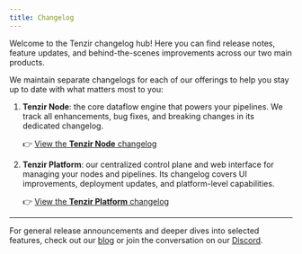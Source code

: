 ```yaml
---
title: Changelog
---
```


Welcome to the Tenzir changelog hub! Here you can find release notes,
feature updates, and behind-the-scenes improvements across our two main
products.

We maintain separate changelogs for each of our offerings to help you stay
up to date with what matters most to you:

1. **Tenzir Node**: the core dataflow engine that powers your pipelines. We
   track all enhancements, bug fixes, and breaking changes in its dedicated
   changelog.

   👉 [View the **Tenzir Node** changelog](./node)

1. **Tenzir Platform**: our centralized control plane and web interface for
   managing your nodes and pipelines. Its changelog covers UI improvements,
   deployment updates, and platform-level capabilities.

   👉 [View the **Tenzir Platform** changelog](./platform)

---

For general release announcements and deeper dives into selected features,
check out our [blog](https://tenzir.com/blog) or join the conversation on
our [Discord](https://tenzir.com/discord).
